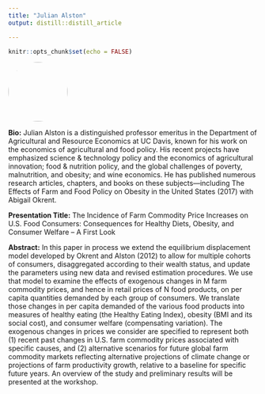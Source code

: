 ```yaml
---
title: "Julian Alston"
output: distill::distill_article

---
```


```r
knitr::opts_chunk$set(echo = FALSE)
```


:::float-left

<img src="images/Julian_Alston.png" style="width: 120px; height: 120px; object-fit: cover; border-radius: 50%;">

**Bio:** Julian Alston is a distinguished professor emeritus in the Department of Agricultural and Resource Economics at UC Davis, known for his work on the economics of agricultural and food policy.  His recent projects have emphasized science & technology policy and the economics of agricultural innovation; food & nutrition policy, and the global challenges of poverty, malnutrition, and obesity; and wine economics.  He has published numerous research articles, chapters, and books on these subjects—including The Effects of Farm and Food Policy on Obesity in the United States (2017) with Abigail Okrent.  

**Presentation Title:** The Incidence of Farm Commodity Price Increases on U.S. Food Consumers: Consequences for Healthy Diets, Obesity, and Consumer Welfare – A First Look

**Abstract:** In this paper in process we extend the equilibrium displacement model developed by Okrent and Alston (2012) to allow for multiple cohorts of consumers, disaggregated according to their wealth status, and update the parameters using new data and revised estimation procedures.  We use that model to examine the effects of exogenous changes in M farm commodity prices, and hence in retail prices of N food products, on per capita quantities demanded by each group of consumers.  We translate those changes in per capita demanded of the various food products into measures of healthy eating (the Healthy Eating Index), obesity (BMI and its social cost), and consumer welfare (compensating variation).  The exogenous changes in prices we consider are specified to represent both (1) recent past changes in U.S. farm commodity prices associated with specific causes, and (2) alternative scenarios for future global farm commodity markets reflecting alternative projections of climate change or projections of farm productivity growth, relative to a baseline for specific future years.  An overview of the study and preliminary results will be presented at the workshop.

:::









